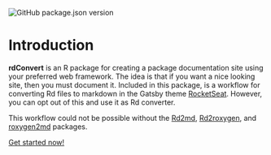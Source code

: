 <!-- badges: start -->
![GitHub package.json version](https://img.shields.io/github/package-json/v/davidruvolo51/rdConvert?color=ACECF7&label=version&logo=R)
<!-- badges: end -->


# Introduction

**rdConvert** is an R package for creating a package documentation site using your preferred web framework. The idea is that if you want a nice looking site, then you must document it. Included in this package, is a workflow for converting Rd files to markdown in the Gatsby theme [RocketSeat](https://github.com/rocketseat/gatsby-themes). However, you can opt out of this and use it as Rd converter.

This workflow could not be possible without the [Rd2md](https://github.com/quantsch/Rd2md), [Rd2roxygen](https://github.com/yihui/Rd2roxygen), and [roxygen2md](https://github.com/r-lib/roxygen2md) packages.

[Get started now!](/getting-started)
